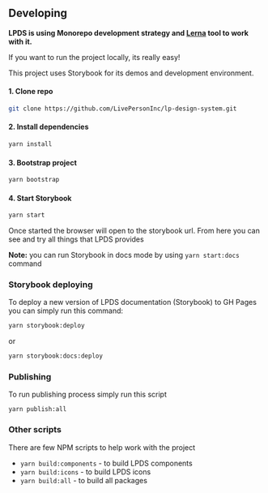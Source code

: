 
<Meta title="Docs/Developing"/>

## Developing

**LPDS is using Monorepo development strategy and [Lerna](https://lerna.js.org/) tool to work with it.**

If you want to run the project locally, its really easy!

This project uses Storybook for its demos and development environment.

#### 1. Clone repo

```bash
git clone https://github.com/LivePersonInc/lp-design-system.git
```

#### 2. Install dependencies

```bash
yarn install
```

#### 3. Bootstrap project

```bash
yarn bootstrap
```

#### 4. Start Storybook

```bash
yarn start
```

Once started the browser will open to the storybook url. From here you can see and try all things that LPDS provides

**Note:** you can run Storybook in docs mode by using `yarn start:docs` command

### Storybook deploying

To deploy a new version of LPDS documentation (Storybook) to GH Pages you can simply run this command:

```bash
yarn storybook:deploy
```
or
```bash
yarn storybook:docs:deploy
```

### Publishing

To run publishing process simply run this script

```bush
yarn publish:all
```

### Other scripts

There are few NPM scripts to help work with the project

- `yarn build:components` - to build LPDS components
- `yarn build:icons` - to build LPDS icons
- `yarn build:all` - to build all packages
